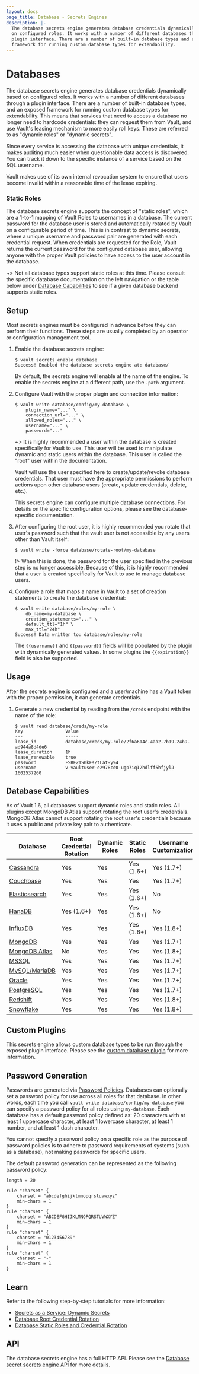 ```yaml
---
layout: docs
page_title: Database - Secrets Engines
description: |-
  The database secrets engine generates database credentials dynamically based
  on configured roles. It works with a number of different databases through a
  plugin interface. There are a number of built-in database types and an exposed
  framework for running custom database types for extendability.
---
```


# Databases

The database secrets engine generates database credentials dynamically based on
configured roles. It works with a number of different databases through a plugin
interface. There are a number of built-in database types, and an exposed framework
for running custom database types for extendability. This means that services
that need to access a database no longer need to hardcode credentials: they can
request them from Vault, and use Vault's leasing mechanism to more easily roll
keys. These are referred to as "dynamic roles" or "dynamic secrets".

Since every service is accessing the database with unique credentials, it makes
auditing much easier when questionable data access is discovered. You can track
it down to the specific instance of a service based on the SQL username.

Vault makes use of its own internal revocation system to ensure that users
become invalid within a reasonable time of the lease expiring.

### Static Roles

The database secrets engine supports the concept of "static roles", which are
a 1-to-1 mapping of Vault Roles to usernames in a database. The current password
for the database user is stored and automatically rotated by Vault on a
configurable period of time. This is in contrast to dynamic secrets, where a
unique username and password pair are generated with each credential request.
When credentials are requested for the Role, Vault returns the current
password for the configured database user, allowing anyone with the proper
Vault policies to have access to the user account in the database.

~> Not all database types support static roles at this time. Please consult the
specific database documentation on the left navigation or the table below under
[Database Capabilities](#database-capabilities) to see if a given database
backend supports static roles.

## Setup

Most secrets engines must be configured in advance before they can perform their
functions. These steps are usually completed by an operator or configuration
management tool.

1. Enable the database secrets engine:

   ```shell
   $ vault secrets enable database
   Success! Enabled the database secrets engine at: database/
   ```

   By default, the secrets engine will enable at the name of the engine. To
   enable the secrets engine at a different path, use the `-path` argument.

1. Configure Vault with the proper plugin and connection information:

   ```shell
   $ vault write database/config/my-database \
       plugin_name="..." \
       connection_url="..." \
       allowed_roles="..." \
       username="..." \
       password="..."
   ```

   ~> It is highly recommended a user within the database is created
   specifically for Vault to use. This user will be used to manipulate
   dynamic and static users within the database. This user is called the
   "root" user within the documentation.

   Vault will use the user specified here to create/update/revoke database
   credentials. That user must have the appropriate permissions to perform
   actions upon other database users (create, update credentials, delete, etc.).

   This secrets engine can configure multiple database connections. For details
   on the specific configuration options, please see the database-specific
   documentation.

1. After configuring the root user, it is highly recommended you rotate that user's
   password such that the vault user is not accessible by any users other than
   Vault itself:

   ```shell
   $ vault write -force database/rotate-root/my-database
   ```

   !> When this is done, the password for the user specified in the previous step
   is no longer accessible. Because of this, it is highly recommended that a
   user is created specifically for Vault to use to manage database
   users.

1. Configure a role that maps a name in Vault to a set of creation statements to
   create the database credential:

   ```shell
   $ vault write database/roles/my-role \
       db_name=my-database \
       creation_statements="..." \
       default_ttl="1h" \
       max_ttl="24h"
   Success! Data written to: database/roles/my-role
   ```

   The `{{username}}` and `{{password}}` fields will be populated by the plugin
   with dynamically generated values. In some plugins the `{{expiration}}`
   field is also be supported.

## Usage

After the secrets engine is configured and a user/machine has a Vault token with
the proper permission, it can generate credentials.

1.  Generate a new credential by reading from the `/creds` endpoint with the name
    of the role:

    ```shell
    $ vault read database/creds/my-role
    Key                Value
    ---                -----
    lease_id           database/creds/my-role/2f6a614c-4aa2-7b19-24b9-ad944a8d4de6
    lease_duration     1h
    lease_renewable    true
    password           FSREZ1S0kFsZtLat-y94
    username           v-vaultuser-e2978cd0-ugp7iqI2hdlff5hfjylJ-1602537260
    ```

## Database Capabilities

As of Vault 1.6, all databases support dynamic roles and static roles. All plugins except MongoDB Atlas support rotating
the root user's credentials. MongoDB Atlas cannot support rotating the root user's credentials because it uses a public
and private key pair to authenticate.

| Database                                              | Root Credential Rotation | Dynamic Roles | Static Roles | Username Customization |
| ----------------------------------------------------- | ------------------------ | ------------- | ------------ | ---------------------- |
| [Cassandra](/docs/secrets/databases/cassandra)        | Yes                      | Yes           | Yes (1.6+)   | Yes (1.7+)             |
| [Couchbase](/docs/secrets/databases/couchbase)        | Yes                      | Yes           | Yes          | Yes (1.7+)             |
| [Elasticsearch](/docs/secrets/databases/elasticdb)    | Yes                      | Yes           | Yes (1.6+)   | No                     |
| [HanaDB](/docs/secrets/databases/hanadb)              | Yes (1.6+)               | Yes           | Yes (1.6+)   | No                     |
| [InfluxDB](/docs/secrets/databases/influxdb)          | Yes                      | Yes           | Yes (1.6+)   | Yes (1.8+)             |
| [MongoDB](/docs/secrets/databases/mongodb)            | Yes                      | Yes           | Yes          | Yes (1.7+)             |
| [MongoDB Atlas](/docs/secrets/databases/mongodbatlas) | No                       | Yes           | Yes          | Yes (1.8+)             |
| [MSSQL](/docs/secrets/databases/mssql)                | Yes                      | Yes           | Yes          | Yes (1.7+)             |
| [MySQL/MariaDB](/docs/secrets/databases/mysql-maria)  | Yes                      | Yes           | Yes          | Yes (1.7+)             |
| [Oracle](/docs/secrets/databases/oracle)              | Yes                      | Yes           | Yes          | Yes (1.7+)             |
| [PostgreSQL](/docs/secrets/databases/postgresql)      | Yes                      | Yes           | Yes          | Yes (1.7+)             |
| [Redshift](/docs/secrets/databases/redshift)          | Yes                      | Yes           | Yes          | Yes (1.8+)             |
| [Snowflake](/docs/secrets/databases/snowflake)        | Yes                      | Yes           | Yes          | Yes (1.8+)             |

## Custom Plugins

This secrets engine allows custom database types to be run through the exposed
plugin interface. Please see the [custom database plugin](/docs/secrets/databases/custom)
for more information.

## Password Generation

Passwords are generated via [Password Policies](/docs/concepts/password-policies).
Databases can optionally set a password policy for use across all roles for that database.
In other words, each time you call `vault write database/config/my-database` you can specify
a password policy for all roles using `my-database`. Each database has a default password
policy defined as: 20 characters with at least 1 uppercase character, at least 1 lowercase
character, at least 1 number, and at least 1 dash character.

You cannot specify a password policy on a specific role as the purpose of password policies is
to adhere to password requirements of systems (such as a database), not making passwords
for specific users.

The default password generation can be represented as the following password policy:

```hcl
length = 20

rule "charset" {
	charset = "abcdefghijklmnopqrstuvwxyz"
	min-chars = 1
}
rule "charset" {
	charset = "ABCDEFGHIJKLMNOPQRSTUVWXYZ"
	min-chars = 1
}
rule "charset" {
	charset = "0123456789"
	min-chars = 1
}
rule "charset" {
	charset = "-"
	min-chars = 1
}
```

## Learn

Refer to the following step-by-step tutorials for more information:

- [Secrets as a Service: Dynamic Secrets](https://learn.hashicorp.com/vault/secrets-management/sm-dynamic-secrets)
- [Database Root Credential Rotation](https://learn.hashicorp.com/vault/secrets-management/db-root-rotation)
- [Database Static Roles and Credential Rotation](https://learn.hashicorp.com/vault/secrets-management/db-creds-rotation)

## API

The database secrets engine has a full HTTP API. Please see the [Database secret
secrets engine API](/api/secret/databases) for more details.
